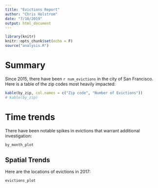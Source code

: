 ```yaml
---
title: "Evictions Report"
author: "Chris Holstrom"
date: "7/10/2019"
output: html_document
---
```


```r
library(knitr)
knitr::opts_chunk$set(echo = F)
source("analysis.R")
```

# Summary

Since 2015, there have been `r num_evictions` in the city of San Francisco. Here is a table of the zip codes most heavily impacted:

```r
kable(by_zip, col.names = c("Zip code", "Number of Evictions"))
# kable(by_zip)
```

# Time trends
There have been notable spikes in evictions that warrant additional investigation:

```r
by_month_plot
```

## Spatial Trends
Here are the locations of evictions in 2017:

```r
evictions_plot
```
